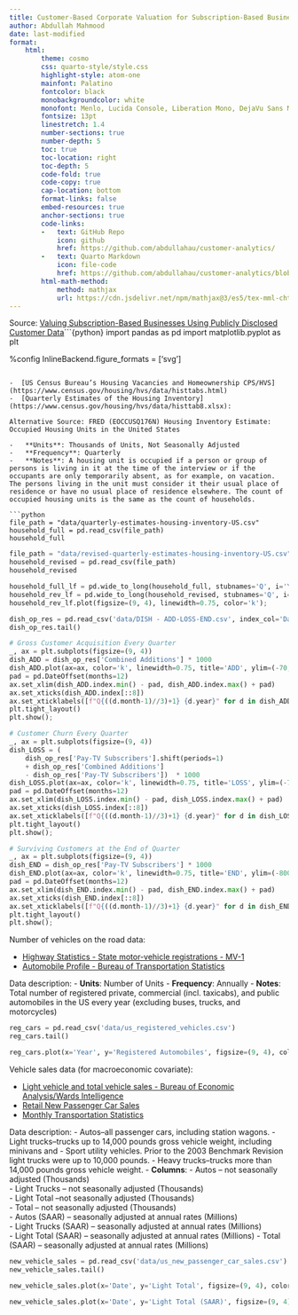 ```yaml
---
title: Customer-Based Corporate Valuation for Subscription-Based Businesses
author: Abdullah Mahmood
date: last-modified
format:
    html:
        theme: cosmo
        css: quarto-style/style.css        
        highlight-style: atom-one        
        mainfont: Palatino
        fontcolor: black
        monobackgroundcolor: white
        monofont: Menlo, Lucida Console, Liberation Mono, DejaVu Sans Mono, Bitstream Vera Sans Mono, Courier New, monospace
        fontsize: 13pt
        linestretch: 1.4
        number-sections: true
        number-depth: 5
        toc: true
        toc-location: right
        toc-depth: 5
        code-fold: true
        code-copy: true
        cap-location: bottom
        format-links: false
        embed-resources: true
        anchor-sections: true
        code-links:   
        -   text: GitHub Repo
            icon: github
            href: https://github.com/abdullahau/customer-analytics/
        -   text: Quarto Markdown
            icon: file-code
            href: https://github.com/abdullahau/customer-analytics/blob/main/buyer-behavior-summary-transaction-log.qmd
        html-math-method:
            method: mathjax
            url: https://cdn.jsdelivr.net/npm/mathjax@3/es5/tex-mml-chtml.js
---
```


Source: [Valuing Subscription-Based Businesses Using Publicly Disclosed Customer Data](https://papers.ssrn.com/sol3/papers.cfm?abstract_id=2701093)```{python}
import pandas as pd
import matplotlib.pyplot as plt

%config InlineBackend.figure_formats = ['svg']
```

-  [US Census Bureau’s Housing Vacancies and Homeownership CPS/HVS](https://www.census.gov/housing/hvs/data/histtabs.html) 
-  [Quarterly Estimates of the Housing Inventory](https://www.census.gov/housing/hvs/data/histtab8.xlsx):

Alternative Source: FRED (EOCCUSQ176N) Housing Inventory Estimate: Occupied Housing Units in the United States

-   **Units**: Thousands of Units, Not Seasonally Adjusted
-   **Frequency**: Quarterly
-   **Notes**: A housing unit is occupied if a person or group of persons is living in it at the time of the interview or if the occupants are only temporarily absent, as for example, on vacation. The persons living in the unit must consider it their usual place of residence or have no usual place of residence elsewhere. The count of occupied housing units is the same as the count of households.

```python
file_path = "data/quarterly-estimates-housing-inventory-US.csv"
household_full = pd.read_csv(file_path)
household_full
```

```python
file_path = "data/revised-quarterly-estimates-housing-inventory-US.csv"
household_revised = pd.read_csv(file_path)
household_revised
```

```python
household_full_lf = pd.wide_to_long(household_full, stubnames='Q', i='Year', j='Quarter').sort_index().rename(columns={'Q':'Total Household'})
household_rev_lf = pd.wide_to_long(household_revised, stubnames='Q', i='Year', j='Quarter').sort_index().rename(columns={'Q':'Total Household'})
household_rev_lf.plot(figsize=(9, 4), linewidth=0.75, color='k');
```

```python
dish_op_res = pd.read_csv('data/DISH - ADD-LOSS-END.csv', index_col='Date', parse_dates=True, dayfirst=True).sort_index()
dish_op_res.tail()
```

```python
# Gross Customer Acquisition Every Quarter
_, ax = plt.subplots(figsize=(9, 4))
dish_ADD = dish_op_res['Combined Additions'] * 1000
dish_ADD.plot(ax=ax, color='k', linewidth=0.75, title='ADD', ylim=(-70, 1200))
pad = pd.DateOffset(months=12)
ax.set_xlim(dish_ADD.index.min() - pad, dish_ADD.index.max() + pad)
ax.set_xticks(dish_ADD.index[::8])
ax.set_xticklabels([f"Q{((d.month-1)//3)+1} {d.year}" for d in dish_ADD.index[::8]], rotation=45)
plt.tight_layout()
plt.show();
```

```python
# Customer Churn Every Quarter
_, ax = plt.subplots(figsize=(9, 4))
dish_LOSS = (
    dish_op_res['Pay-TV Subscribers'].shift(periods=1) 
    + dish_op_res['Combined Additions'] 
    - dish_op_res['Pay-TV Subscribers'])  * 1000
dish_LOSS.plot(ax=ax, color='k', linewidth=0.75, title='LOSS', ylim=(-70,1000))
pad = pd.DateOffset(months=12)
ax.set_xlim(dish_LOSS.index.min() - pad, dish_LOSS.index.max() + pad)
ax.set_xticks(dish_LOSS.index[::8])
ax.set_xticklabels([f"Q{((d.month-1)//3)+1} {d.year}" for d in dish_LOSS.index[::8]], rotation=45)
plt.tight_layout()
plt.show();
```

```python
# Surviving Customers at the End of Quarter
_, ax = plt.subplots(figsize=(9, 4))
dish_END = dish_op_res['Pay-TV Subscribers'] * 1000
dish_END.plot(ax=ax, color='k', linewidth=0.75, title='END', ylim=(-800,16000));
pad = pd.DateOffset(months=12)
ax.set_xlim(dish_END.index.min() - pad, dish_END.index.max() + pad)
ax.set_xticks(dish_END.index[::8])
ax.set_xticklabels([f"Q{((d.month-1)//3)+1} {d.year}" for d in dish_END.index[::8]], rotation=45)
plt.tight_layout()
plt.show();
```

Number of vehicles on the road data: 

-  [Highway Statistics - State motor-vehicle registrations - MV-1](https://www.fhwa.dot.gov/policyinformation/statistics.cfm)
-  [Automobile Profile - Bureau of Transportation Statistics](https://www.bts.gov/content/automobile-profile)

Data description:
-   **Units**: Number of Units
-   **Frequency**: Annually
-   **Notes**: Total number of registered private, commercial (incl. taxicabs), and public automobiles in the US every year (excluding buses, trucks, and motorcycles)

```python
reg_cars = pd.read_csv('data/us_registered_vehicles.csv')
reg_cars.tail()
```

```python
reg_cars.plot(x='Year', y='Registered Automobiles', figsize=(9, 4), color='k', linewidth=0.75);
```

Vehicle sales data (for macroeconomic covariate):

- [Light vehicle and total vehicle sales - Bureau of Economic Analysis/Wards Intelligence](https://www.bea.gov/data/consumer-spending/main)
- [Retail New Passenger Car Sales](https://www.bts.gov/content/retaila-new-passenger-car-sales-thousands-units)
- [Monthly Transportation Statistics](https://data.bts.gov/Research-and-Statistics/Monthly-Transportation-Statistics/crem-w557/about_data)

Data description:
-  Autos--all passenger cars, including station wagons.
-  Light trucks--trucks up to 14,000 pounds gross vehicle weight, including minivans and
-  Sport utility vehicles.  Prior to the 2003 Benchmark Revision light trucks were up to 10,000 pounds.
-  Heavy trucks--trucks more than 14,000 pounds gross vehicle weight.
-  **Columns**:
    -  Autos  -- not seasonally adjusted (Thousands)	
    -  Light Trucks  -- not seasonally adjusted (Thousands) 	
    -  Light Total  --not seasonally adjusted (Thousands)	
    -  Total  -- not seasonally adjusted (Thousands)	
    -  Autos (SAAR) -- seasonally adjusted at annual rates (Millions)	
    -  Light Trucks (SAAR) -- seasonally adjusted at annual rates (Millions)	
    -  Light Total (SAAR) -- seasonally adjusted at annual rates (Millions)	
    -  Total (SAAR) -- seasonally adjusted at annual rates (Millions)

```python
new_vehicle_sales = pd.read_csv('data/us_new_passenger_car_sales.csv')
new_vehicle_sales.tail()
```

```python
new_vehicle_sales.plot(x='Date', y='Light Total', figsize=(9, 4), color='k', linewidth=0.75);
```

```python
new_vehicle_sales.plot(x='Date', y='Light Total (SAAR)', figsize=(9, 4), color='k', linewidth=0.75);
```

